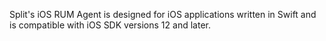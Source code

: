 Split's iOS RUM Agent is designed for iOS applications written in Swift and is compatible with iOS SDK versions 12 and later.
